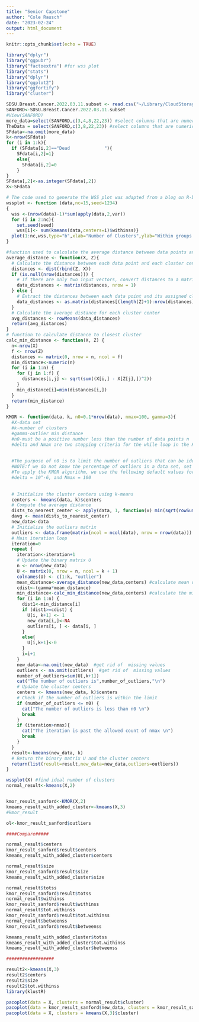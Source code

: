 ```yaml
---
title: "Senior Capstone"
author: "Cole Rausch"
date: "2023-02-24"
output: html_document
---
```


```r
knitr::opts_chunk$set(echo = TRUE)
```



```r
library("dplyr")
library("ggpubr")
library("factoextra") #for wss plot
library("stats")
library("dplyr")
library("ggplot2")
library("ggfortify")
library("cluster")

SDSU.Breast.Cancer.2022.03.11.subset <- read.csv("~/Library/CloudStorage/OneDrive-Personal/School/Senior/Fall 2022/Math401-Senior Capstone/SDSU Breast Cancer 2022-03-11 subset.csv", header=TRUE)
SANFORD<-SDSU.Breast.Cancer.2022.03.11.subset
#View(SANFORD)
more_data=select(SANFORD,c(3,4,8,22,23)) #select columns that are numeric)
TheData = select(SANFORD,c(3,8,22,23)) #select columns that are numeric
SFdata<-na.omit(more_data)
k<-nrow(SFdata)
for (i in 1:k){
  if (SFdata[i,2]=="Dead             "){
    SFdata[i,2]=1}
    else{
      SFdata[i,2]=0
    }
}
SFdata[,2]<-as.integer(SFdata[,2])
X<-SFdata

```

```r
# The code used to generate the WSS plot was adapted from a blog on R-bloggers written by Tal Galili(https://www.r-bloggers.com/2013/08/K-Means-clusteringfrom-r-in-action/)
wssplot <- function (data,nc=15,seed=1234)
{
  wss <-(nrow(data)-1)*sum(apply(data,2,var))
  for (i in 2:nc){
    set.seed(seed) 
    wss[i]<- sum(kmeans(data,centers=i)$withinss)}
  plot(1:nc,wss,type="b",xlab="Number of Clusters",ylab="Within groups sum of squaress")
}

#function used to calculate the average distance between data points and cluster center
average_distance <- function(X, Z){
  # Calculate the distance between each data point and each cluster center
  distances <- dist(rbind(Z, X))
  if (is.null(nrow(distances))) {
    # If there are only two input vectors, convert distances to a matrix
    data_distances <- matrix(distances, nrow = 1)
  } else {
    # Extract the distances between each data point and its assigned cluster center
    data_distances <- as.matrix(distances[(length(Z)+1):nrow(distances), 1:length(Z)])
  }
  # Calculate the average distance for each cluster center
  avg_distances <- rowMeans(data_distances)
  return(avg_distances)
}
# function to calculate distance to closest cluster
calc_min_distance <- function(X, Z) {
  n<-nrow(X)
  f <- nrow(Z)
  distances <- matrix(0, nrow = n, ncol = f)
  min_distance<-numeric(n)
  for (i in 1:n) {
    for (j in 1:f) {
      distances[i,j] <- sqrt(sum((X[i,] - X[Z[j],])^2))
    }
    min_distance[i]=min(distances[i,])
  }
  return(min_distance)
}

KMOR <- function(data, k, n0=0.1*nrow(data), nmax=100, gamma=3){
  #X-data set
  #k-number of clusters
  #gamma-outlier min distance
  #n0-must be a positive number less than the number of data points n
  #delta and Nmax are two stopping criteria for the while loop in the KMOR algorithm
  
  
  #The purpose of n0 is to limit the number of outliers that can be identified by the KMOR algorithm.
  #NOTE:f we do not know the percentage of outliers in a data set, set ting gamma = 3 is a good initial guess. 
  #To apply the KMOR algorithm, we use the following default values for parameters: gamma = 3, n0 = 0.1n,
  #delta = 10^-6, and Nmax = 100
  
  
  # Initialize the cluster centers using k-means
  centers <- kmeans(data, k)$centers
  # Compute the average distance
  dists_to_nearest_center <- apply(data, 1, function(x) min(sqrt(rowSums((centers - x)^2))))
  davg <- mean(dists_to_nearest_center)
  new_data<-data
  # Initialize the outliers matrix
  outliers <- data.frame(matrix(ncol = ncol(data), nrow = nrow(data)))
  # Main iteration loop
  iteration=0
  repeat {
    iteration<-iteration+1
    # Update the binary matrix U
    n <- nrow(new_data)
    U <- matrix(0, nrow = n, ncol = k + 1)
    colnames(U) <- c(1:k, "outlier")
    mean_distance<-average_distance(new_data,centers) #calculate mean distance
    cdist<-(gamma*mean_distance)
    min_distance<-calc_min_distance(new_data,centers) #calculate the min distance from datapoint to cluster
    for (i in 1:n) { 
      dist1<-min_distance[i]
      if (dist1>=cdist) {
        U[i, k+1] <- 1
        new_data[i,]<-NA
        outliers[i, ] <- data[i, ]
      }
      else{
        U[i,k+1]<-0
      }
      i=i+1
    }
    new_data<-na.omit(new_data)  #get rid of  missing values
    outliers <- na.omit(outliers)  #get rid of  missing values
    number_of_outliers=sum(U[,k+1])
    cat("The number of outliers is",number_of_outliers,"\n")
    # Update the cluster centers
    centers <- kmeans(new_data, k)$centers
    # Check if the number of outliers is within the limit
    if (number_of_outliers <= n0) {
      cat("The number of outliers is less than n0 \n")
      break
    }
    if (iteration>nmax){
      cat("The iteration is past the allowed count of nmax \n")
      break
    }
  }
  result<-kmeans(new_data, k)
  # Return the binary matrix U and the cluster centers
  return(list(result=result,new_data=new_data,outliers=outliers))
}
```


```r
wssplot(X) #find ideal number of clusters
normal_result<-kmeans(X,2)


kmor_result_sanford<-KMOR(X,2)
kmeans_result_with_added_cluster<-kmeans(X,3)
#kmor_result

ol<-kmor_result_sanford$outliers

####Compare#####

normal_result$centers
kmor_result_sanford$result$centers
kmeans_result_with_added_cluster$centers

normal_result$size
kmor_result_sanford$result$size
kmeans_result_with_added_cluster$size

normal_result$totss
kmor_result_sanford$result$totss
normal_result$withinss
kmor_result_sanford$result$withinss
normal_result$tot.withinss
kmor_result_sanford$result$tot.withinss
normal_result$betweenss
kmor_result_sanford$result$betweenss

kmeans_result_with_added_cluster$totss
kmeans_result_with_added_cluster$tot.withinss
kmeans_result_with_added_cluster$betweenss

##################

result2<-kmeans(X,3)
result2$centers
result2$size
result2$tot.withinss
library(klustR)

pacoplot(data = X, clusters = normal_result$cluster)
pacoplot(data = kmor_result_sanford$new_data, clusters = kmor_result_sanford$result$cluster)
pacoplot(data = X, clusters = kmeans(X,3)$cluster)



```

